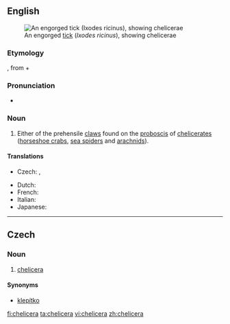 ==English==
[[File:Ixodus ricinus 5x.jpg|right|thumb|An engorged [[tick]] (''Ixodes ricinus''), showing chelicerae]]

===Etymology===
{{etyl|NL.|en}}, from {{etyl|grc|en}} {{m|grc|χηλή||jawbone}} + {{m|grc|κέρας||horn}}

===Pronunciation===
* {{IPA|/kəˈlɪ.sə.ɹə/|lang=en}}

===Noun===
{{en-noun|chelicerae}}

# {{label|en|zoology}} Either of the prehensile [[claws]] found on the [[proboscis]] of [[chelicerate]]s ([[horseshoe crab]]s, [[sea spider]]s and [[arachnid]]s).

====Translations====
{{trans-top|chelicera}}
* Czech: {{t|cs|klepítko|n}}, {{t|cs|chelicera|f}}
{{trans-mid}}
* Dutch: {{t|nl|cheliceer}}
* French: {{t+|fr|chélicère|f}}
* Italian: {{t|it|chelicero|m}}
* Japanese: {{t|ja|鋏角|tr=きょうかく, kyōkaku|sc=Jpan}}
{{trans-bottom}}

----

==Czech==

===Noun===
{{cs-noun|g=f}}

# [[#English|chelicera]]

====Synonyms====
* [[klepítko]] {{g|n}}

[[fi:chelicera]]
[[ta:chelicera]]
[[vi:chelicera]]
[[zh:chelicera]]